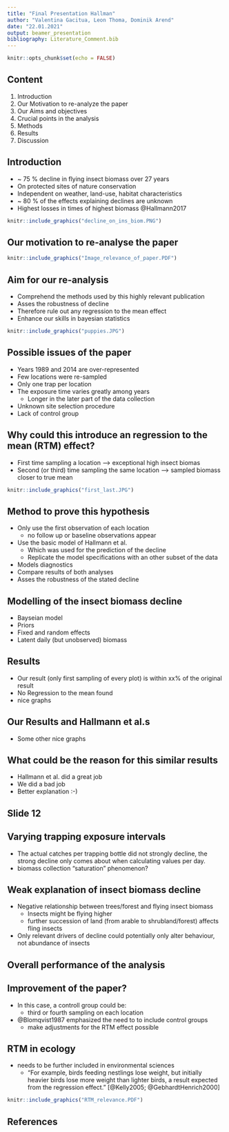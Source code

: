```yaml
---
title: "Final Presentation Hallman"
author: "Valentina Gacitua, Leon Thoma, Dominik Arend"
date: "22.01.2021"
output: beamer_presentation
bibliography: Literature_Comment.bib
---
```


```r
knitr::opts_chunk$set(echo = FALSE)
```

## Content
1. Introduction
2. Our Motivation to re-analyze the paper
3. Our Aims and objectives
4. Crucial points in the analysis
5. Methods
6. Results
7. Discussion

## Introduction
* ~ 75 % decline in flying insect biomass over 27 years
* On protected sites of nature conservation
* Independent on weather, land-use, habitat characteristics
* ~ 80 % of the effects explaining declines are unknown
* Highest losses in times of highest biomass
@Hallmann2017

```r
knitr::include_graphics("decline_on_ins_biom.PNG")
```

## Our motivation to re-analyse the paper

```r
knitr::include_graphics("Image_relevance_of_paper.PDF")
```

## Aim for our re-analysis
* Comprehend the methods used by this highly relevant publication
* Asses the robustness of decline
* Therefore rule out any regression to the mean effect
* Enhance our skills in bayesian statistics
```r
knitr::include_graphics("puppies.JPG")
```

## Possible issues of the paper
* Years 1989 and 2014 are over-represented
* Few locations were re-sampled
* Only one trap per location
* The exposure time varies greatly among years
  + Longer in the later part of the data collection
* Unknown site selection procedure
* Lack of control group

## Why could this introduce an regression to the mean (RTM) effect?
* First time sampling a location --> exceptional high insect biomas
* Second (or third) time sampling the same location --> sampled biomass closer to true mean
```r
knitr::include_graphics("first_last.JPG")
```

## Method to prove this hypothesis
* Only use the first observation of each location
  + no follow up or baseline observations appear
* Use the basic model of Hallmann et al.
  + Which was used for the prediction of the decline
  + Replicate the model specifications with an other subset of the data
* Models diagnostics
* Compare results of both analyses
* Asses the robustness of the stated decline

## Modelling of the insect biomass decline
* Bayseian model
* Priors
* Fixed and random effects
* Latent daily (but unobserved) biomass

## Results
* Our result (only first sampling of every plot) is within xx% of the original result
* No Regression to the mean found
* nice graphs

## Our Results and Hallmann et al.s
* Some other nice graphs

## What could be the reason for this similar results
* Hallmann et al. did a great job
* We did a bad job
* Better explanation :-)

## Slide 12

## Varying trapping exposure intervals
* The actual catches per trapping bottle did not strongly decline, the strong decline
only comes about when calculating values per day.
* biomass collection "saturation" phenomenon?

## Weak explanation of insect biomass decline
* Negative relationship between trees/forest and flying insect biomass
  + Insects might be flying higher
  + further succession of land (from arable to shrubland/forest) affects fling insects
* Only relevant drivers of decline could potentially only alter behaviour, not abundance of insects

## Overall performance of the analysis


## Improvement of the paper? 
* In this case, a controll group could be:
  + third or fourth sampling on each location

* @Blomqvist1987 emphasized the need to to include control groups
  + make adjustments for the RTM effect possible

## RTM in ecology
* needs to be further included in environmental sciences
  + "For example, birds feeding nestlings lose weight, but initially heavier birds lose more weight than lighter birds, a result expected from the regression effect." [@Kelly2005; @GebhardtHenrich2000]

```r
knitr::include_graphics("RTM_relevance.PDF")
```
## References


